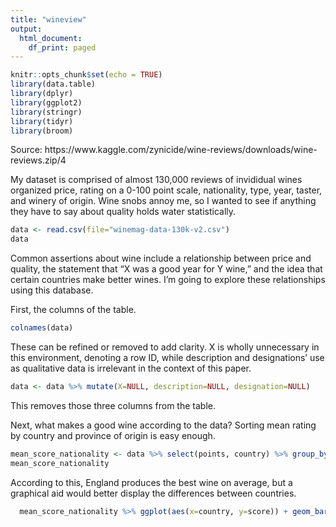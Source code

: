 ```yaml
---
title: "wineview"
output:
  html_document:
    df_print: paged
---
```


```r
knitr::opts_chunk$set(echo = TRUE)
library(data.table)
library(dplyr)
library(ggplot2)
library(stringr)
library(tidyr)
library(broom)
```
Source: https://www.kaggle.com/zynicide/wine-reviews/downloads/wine-reviews.zip/4


My dataset is comprised of almost 130,000 reviews of invididual wines organized price, rating on a 0-100 point scale, nationality, type, year, taster, and winery of origin. Wine snobs annoy me, so I wanted to see if anything they have to say about quality holds water statistically. 

```r
data <- read.csv(file="winemag-data-130k-v2.csv")
data
```

  Common assertions about wine include a relationship between price and quality, the statement that "X was a good year for Y wine," and the idea that certain countries make better wines. I'm going to explore these relationships using this database.

First, the columns of the table. 
```r
colnames(data)
```

These can be refined or removed to add clarity. X is wholly unnecessary in this environment, denoting a row ID, while description and designations' use as qualitative data is irrelevant in the context of this paper.

```r
data <- data %>% mutate(X=NULL, description=NULL, designation=NULL)
```
This removes those three columns from the table. 

Next, what makes a good wine according to the data? Sorting mean rating by country and province of origin is easy enough.

```r
mean_score_nationality <- data %>% select(points, country) %>% group_by(country)%>% summarize(score=mean(points))
mean_score_nationality
```
According to this, England produces the best wine on average, but a graphical aid would better display the differences between countries.
```r
  mean_score_nationality %>% ggplot(aes(x=country, y=score)) + geom_bar(stat="identity", width=.4)
```
  